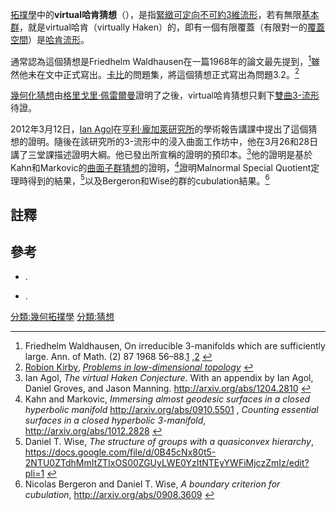 [[拓撲學|拓撲學]]中的'''virtual哈肯猜想'''（{{lang-en|'''Virtually Haken conjecture'''}}），是指[[緊緻|緊緻]][[可定向|可定向]][[不可約流形|不可約]][[3-流形|3維流形]]，若有無限[[基本群|基本群]]，就是virtual哈肯（virtually Haken）的，即有一個有限覆蓋（有限對一的[[覆蓋空間|覆蓋空間]]）是[[哈肯流形|哈肯流形]]。

通常認為這個猜想是Friedhelm Waldhausen在一篇1968年的論文最先提到，<ref>Friedhelm Waldhausen, On irreducible 3-manifolds which are sufficiently large. Ann. of Math. (2) 87 1968 56–88.[http://www.ams.org/mathscinet-getitem?mr=224099] {{Wayback|url=http://www.ams.org/mathscinet-getitem?mr=224099 |date=20160304130055 }},[http://www.jstor.org/stable/i307350] {{Wayback|url=http://www.jstor.org/stable/i307350 |date=20210723121734 }}</ref>雖然他未在文中正式寫出。[[羅比恩·卡比|卡比]]的問題集，將這個猜想正式寫出為問題3.2。<ref>[[Robion_Kirby|Robion Kirby]], [http://math.berkeley.edu/~kirby/problems.ps.gz ''Problems in low-dimensional topology''] {{Wayback|url=http://math.berkeley.edu/~kirby/problems.ps.gz |date=20171201131442 }}</ref>

[[幾何化猜想|幾何化猜想]]由[[格里戈里·佩雷爾曼|格里戈里·佩雷爾曼]]證明了之後，virtual哈肯猜想只剩下[[雙曲3-流形|雙曲3-流形]]待證。

2012年3月12日，[[Ian_Agol|Ian Agol]]在[[亨利·龐加萊研究所|亨利·龐加萊研究所]]的學術報告講課中提出了這個猜想的證明。隨後在該研究所的3-流形中的浸入曲面工作坊中，他在3月26和28日講了三堂課描述證明大綱。他已發出所宣稱的證明的預印本。<ref>Ian Agol, ''The virtual Haken Conjecture''. With an appendix by Ian Agol, Daniel Groves, and Jason Manning. http://arxiv.org/abs/1204.2810 {{Wayback|url=http://arxiv.org/abs/1204.2810 |date=20220306070419 }}</ref>他的證明是基於Kahn和Markovic的[[曲面子群猜想|曲面子群猜想]]的證明，<ref>Kahn and Markovic, ''Immersing almost geodesic surfaces in a closed hyperbolic manifold'' http://arxiv.org/abs/0910.5501 {{Wayback|url=http://arxiv.org/abs/0910.5501 |date=20211202210058 }}, ''Counting essential surfaces in a closed hyperbolic 3-manifold'', http://arxiv.org/abs/1012.2828 {{Wayback|url=http://arxiv.org/abs/1012.2828 |date=20220322153224 }}</ref>{{link-en|Daniel Wise|Daniel Wise (mathematician)}}證明Malnormal Special Quotient定理時得到的結果，<ref>Daniel T. Wise, ''The structure of groups with a quasiconvex hierarchy'', https://docs.google.com/file/d/0B45cNx80t5-2NTU0ZTdhMmItZTIxOS00ZGUyLWE0YzItNTEyYWFiMjczZmIz/edit?pli=1 {{Wayback|url=https://docs.google.com/file/d/0B45cNx80t5-2NTU0ZTdhMmItZTIxOS00ZGUyLWE0YzItNTEyYWFiMjczZmIz/edit?pli=1 |date=20200916142946 }}</ref>以及Bergeron和Wise的群的cubulation結果。<ref>Nicolas Bergeron and Daniel T. Wise, ''A boundary criterion for cubulation'', http://arxiv.org/abs/0908.3609 {{Wayback|url=http://arxiv.org/abs/0908.3609 |date=20160911083944 }}</ref>

==註釋==
{{reflist}}

==參考==
*{{citation|first1=Nathan|last1=Dunfield|first2=William|last2=Thurston|author2-link=William Thurston|doi=10.2140/gt.2003.7.399|title=The virtual Haken conjecture: experiments and examples|journal=[[Geometry_and_Topology|Geometry and Topology]]|volume=7|year=2003|pages=399–441}}.
*{{citation|first1=Robion|last1=Kirby|author1-link=Robion Kirby|url=http://books.google.com/books?id=Ve5uy_dx35cC&lpg=PA273&ots=xnjMAWr27I&dq=kirby%20problem%20list&lr&pg=PA273#v=onepage&q&f=false|title=Problems in low dimensional manifold theory. Algebraic and geometric topology (Proc. Sympos. Pure Math., Stanford Univ., Stanford, Calif., 1976)|volume=7|year=1978|pages=273–312}}.

[[分類:幾何拓撲學|分類:幾何拓撲學]]
[[分類:猜想|分類:猜想]]